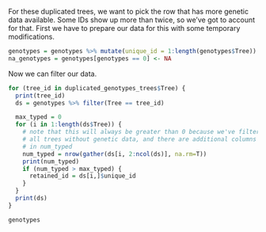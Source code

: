 For these duplicated trees, we want to pick the row that has more genetic data available. Some IDs show up more than twice, so we've got to account for that.
First we have to prepare our data for this with some temporary modifications.
```r
genotypes = genotypes %>% mutate(unique_id = 1:length(genotypes$Tree))
na_genotypes = genotypes[genotypes == 0] <- NA
```

Now we can filter our data.
```r
for (tree_id in duplicated_genotypes_trees$Tree) {
  print(tree_id)
  ds = genotypes %>% filter(Tree == tree_id)

  max_typed = 0
  for (i in 1:length(ds$Tree)) {
    # note that this will always be greater than 0 because we've filtered out
    # all trees without genetic data, and there are additional columns included
    # in num_typed
    num_typed = nrow(gather(ds[i, 2:ncol(ds)], na.rm=T))
    print(num_typed)
    if (num_typed > max_typed) {
      retained_id = ds[i,]$unique_id
    }
  }
  print(ds)
}

genotypes
```